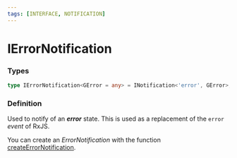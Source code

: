 ```yaml
---
tags: [INTERFACE, NOTIFICATION]
---
```


# IErrorNotification

### Types

```ts
type IErrorNotification<GError = any> = INotification<'error', GError>;
```

### Definition

Used to notify of an ***error*** state. This is used as a replacement of the `error` *event* of RxJS.

You can create an *ErrorNotification* with the function [createErrorNotification](/docs/reference/create-error-notification/).

